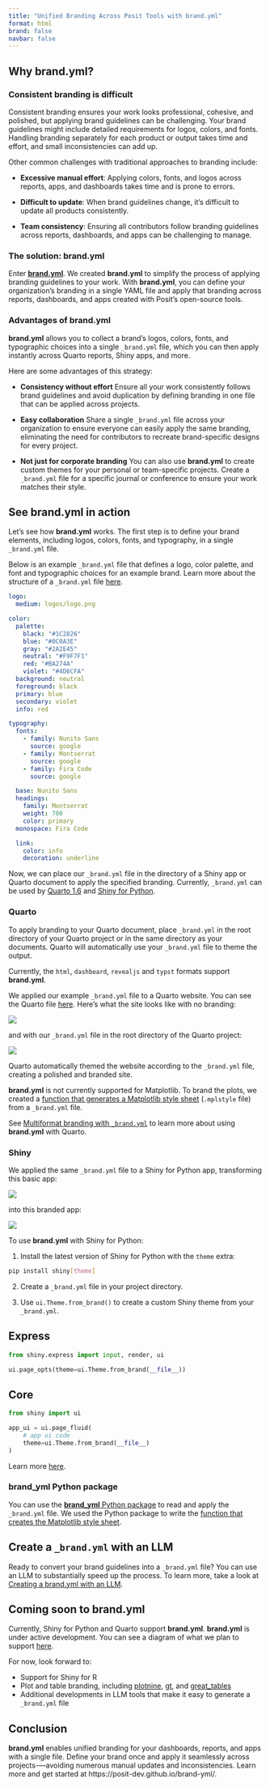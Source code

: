 ```yaml
---
title: "Unified Branding Across Posit Tools with brand.yml"
format: html
brand: false
navbar: false
---
```


## Why **brand.yml**?

### Consistent branding is difficult 

Consistent branding ensures your work looks professional, cohesive, and polished, but applying brand guidelines can be challenging. Your brand guidelines might include detailed requirements for logos, colors, and fonts. Handling branding separately for each product or output takes time and effort, and small inconsistencies can add up.

Other common challenges with traditional approaches to branding include:

* **Excessive manual effort**: Applying colors, fonts, and logos across reports, apps, and dashboards takes time and is prone to errors.

* **Difficult to update**: When brand guidelines change, it’s difficult to update all products consistently.

* **Team consistency**: Ensuring all contributors follow branding guidelines across reports, dashboards, and apps can be challenging to manage. 

### The solution: **brand.yml**

Enter [**brand.yml**](https://posit-dev.github.io/brand-yml/). We created **brand.yml** to simplify the process of applying branding guidelines to your work. With **brand.yml**, you can define your organization's branding in a single YAML file and apply that branding across reports, dashboards, and apps created with Posit’s open-source tools.

### Advantages of **brand.yml**

**brand.yml** allows you to collect a brand's logos, colors, fonts, and typographic choices into a single `_brand.yml` file, which you can then apply instantly across Quarto reports, Shiny apps, and more.

Here are some advantages of this strategy:

* **Consistency without effort** Ensure all your work consistently follows brand guidelines and avoid duplication by defining branding in one file that can be applied across projects.

* **Easy collaboration** Share a single `_brand.yml` file across your organization to ensure everyone can easily apply the same branding, eliminating the need for contributors to recreate brand-specific designs for every project.

* **Not just for corporate branding** You can also use **brand.yml** to create custom themes for your personal or team-specific projects. Create a `_brand.yml` file for a specific journal or conference to ensure your work matches their style. 

## See **brand.yml** in action

Let's see how **brand.yml** works. The first step is to define your brand elements, including logos, colors, fonts, and typography, in a single `_brand.yml` file. 

Below is an example `_brand.yml` file that defines a logo, color palette, and font and typographic choices for an example brand. Learn more about the structure of a `_brand.yml` file [here](https://posit-dev.github.io/brand-yml/brand/).


```yaml
logo: 
  medium: logos/logo.png

color:
  palette:
    black: "#1C2826"
    blue: "#0C0A3E" 
    gray: "#2A2E45"
    neutral: "#F9F7F1" 
    red: "#BA274A"
    violet: "#4D6CFA"
  background: neutral
  foreground: black
  primary: blue
  secondary: violet
  info: red

typography:
  fonts:
    - family: Nunito Sans
      source: google
    - family: Montserrat
      source: google
    - family: Fira Code
      source: google

  base: Nunito Sans
  headings:
    family: Montserrat
    weight: 700
    color: primary
  monospace: Fira Code

  link:
    color: info
    decoration: underline
```

Now, we can place our `_brand.yml` file in the directory of a Shiny app or Quarto document to apply the specified branding. Currently, `_brand.yml` can be used by [Quarto 1.6](https://quarto.org/docs/authoring/brand.html) and [Shiny for Python](https://shiny.posit.co/blog/posts/shiny-python-1.2-brand-yml/).

### Quarto

To apply branding to your Quarto document, place `_brand.yml` in the root directory of your Quarto project or in the same directory as your documents. Quarto will automatically use your `_brand.yml` file to theme the output.

::: {.callout-note}
Currently, the `html`, `dashboard`, `revealjs` and `typst` formats support **brand.yml**.
:::

We applied our example `_brand.yml` file to a Quarto website. You can see the Quarto file [here](https://github.com/skaltman/brand-yml-blog/blob/main/index.qmd). Here's what the site looks like with no branding:

![](images/quarto-no-branding.png)

and with our `_brand.yml` file in the root directory of the Quarto project:

![](images/quarto-branding.png)

Quarto automatically themed the website according to the `_brand.yml` file, creating a polished and branded site.

::: {.callout-note}
**brand.yml** is not currently supported for Matplotlib. To brand the plots, we created a [function that generates a Matplotlib style sheet](https://github.com/skaltman/brand-yml-blog/blob/main/mplstyle.py) (`.mplstyle` file) from a `_brand.yml` file.
:::

See [Multiformat branding with `_brand.yml`](https://quarto.org/docs/authoring/brand.html) to learn more about using **brand.yml** with Quarto.

### Shiny

We applied the same `_brand.yml` file to a Shiny for Python app, transforming this basic app:

![](images/shiny-no-branding.png)

into this branded app:

![](images/shiny-branding.png)

To use **brand.yml** with Shiny for Python:

1. Install the latest version of Shiny for Python with the `theme` extra:

```bash
pip install shiny[theme]
```

2. Create a `_brand.yml` file in your project directory.

3. Use `ui.Theme.from_brand()` to create a custom Shiny theme from your `_brand.yml`.

::: {.panel-tabset}

## Express

```python
from shiny.express import input, render, ui

ui.page_opts(theme=ui.Theme.from_brand(__file__))
```

## Core

```python
from shiny import ui

app_ui = ui.page_fluid(
    # app ui code
    theme=ui.Theme.from_brand(__file__)
)
```

:::

Learn more [here](https://shiny.posit.co/blog/posts/shiny-python-1.2-brand-yml/).

### brand_yml Python package

You can use the [**brand_yml** Python package](https://posit-dev.github.io/brand-yml/pkg/py/) to read and apply the `_brand.yml` file. We used the Python package to write the [function that creates the Matplotlib style sheet](https://github.com/skaltman/brand-yml-blog/blob/main/mplstyle.py). 

## Create a `_brand.yml` with an LLM

Ready to convert your brand guidelines into a `_brand.yml` file? You can use an LLM to substantially speed up the process. To learn more, take a look at [Creating a brand.yml with an LLM](https://posit-dev.github.io/brand-yml/articles/llm-brand-yml-prompt/).

## Coming soon to **brand.yml**

Currently, Shiny for Python and Quarto support **brand.yml**. **brand.yml** is under active development. You can see a diagram of what we plan to support [here](https://posit-dev.github.io/brand-yml/#support).

For now, look forward to:

* Support for Shiny for R
* Plot and table branding, including [plotnine](https://plotnine.org/), [gt](https://gt.rstudio.com/), and [great_tables](https://posit-dev.github.io/great-tables/)
* Additional developments in LLM tools that make it easy to generate a `_brand.yml` file

## Conclusion

**brand.yml** enables unified branding for your dashboards, reports, and apps with a single file. Define your brand once and apply it seamlessly across projects-—avoiding numerous manual updates and inconsistencies. Learn more and get started at https://posit-dev.github.io/brand-yml/. 